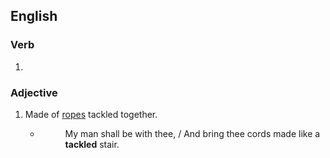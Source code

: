 ==English==

===Verb===
{{head|en|verb form}}

# {{en-past of|tackle}}

===Adjective===
{{en-adj|-}}

# Made of [[rope]]s tackled together.
#* {{rfdatek|en|Shakespeare}}
#*: My man shall be with thee, / And bring thee cords made like a '''tackled''' stair.

{{Webster 1913}}